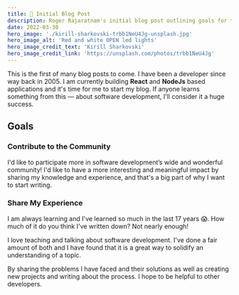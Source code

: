 ```yaml
---
title: 🚀 Initial Blog Post
description: Roger Rajaratnam's initial blog post outlining goals for the website
date: 2022-03-30
hero_image: './kirill-sharkovski-trbb1NeU4Jg-unsplash.jpg'
hero_image_alt: 'Red and white OPEN led lights'
hero_image_credit_text: 'Kirill Sharkovski'
hero_image_credit_link: 'https://unsplash.com/photos/trbb1NeU4Jg'
---
```


This is the first of many blog posts to come. I have been a developer since way back in 2005. I am currently building **React** and **NodeJs** based applications and it's time for me to start my blog. If anyone learns something from this — about software development, I'll consider it a huge success.

## Goals

### Contribute to the Community

I'd like to participate more in software development’s wide and wonderful community! I'd like to have a more interesting and meaningful impact by sharing my knowledge and experience, and that's a big part of why I want to start writing.

### Share My Experience

I am always learning and I've learned so much in the last 17 years 😱. How much of it do you think I've written down? Not nearly enough!

I love teaching and talking about software development. I've done a fair amount of both and I have found that it is a great way to solidify an understanding of a topic.

By sharing the problems I have faced and their solutions as well as creating new projects and writing about the process. I hope to be helpful to other developers.
